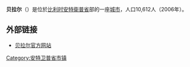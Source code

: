 {{Unreferenced|time=2018-08-13T06:29:14+00:00}}
'''贝拉尔'''（{{lang-nl|Berlaar}}）是位於[[比利时|比利时]][[安特衛普省|安特衛普省]]部的一座[[城市|城市]]，人口10,612人（2006年）。

== 外部链接 ==
*[http://www.berlaar.be/ 贝拉尔官方网站]{{Wayback|url=http://www.berlaar.be/ |date=20080514015831 }}

{{安特卫普省市区}}
{{Belgium-geo-stub}}
{{DEFAULTSORT:Berlaar}}

[[Category:安特卫普省市镇|Category:安特卫普省市镇]]